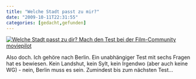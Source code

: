 ```yaml
---
title: "Welche Stadt passt zu mir?"
date: "2009-10-11T22:31:55"
categories: [gedacht,gefunden]
---
```


<a href="http://www.moviepilot.de/meine-stadt">![Welche Stadt passt zu dir? Mach den Test bei der Film-Community moviepilot](http://www.moviepilot.de/promotions/awaywego/data/result_2_b.jpg)</a>

Also doch. Ich gehöre nach Berlin. Ein unabhängiger Test mit sechs Fragen hat es bewiesen. Kein Landshut, kein Sylt, kein Irgendwo (aber auch keine WG) - nein, Berlin muss es sein. Zumindest bis zum nächsten Test...
